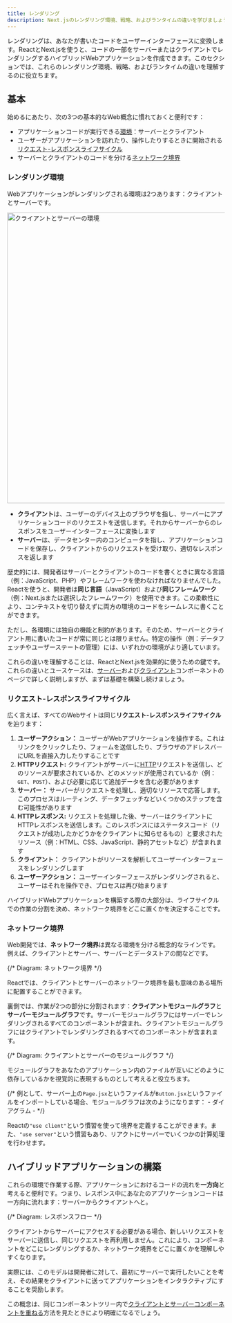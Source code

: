 ```yaml
---
title: レンダリング
description: Next.jsのレンダリング環境、戦略、およびランタイムの違いを学びましょう。
---
```


レンダリングは、あなたが書いたコードをユーザーインターフェースに変換します。ReactとNext.jsを使うと、コードの一部をサーバーまたはクライアントでレンダリングするハイブリッドWebアプリケーションを作成できます。このセクションでは、これらのレンダリング環境、戦略、およびランタイムの違いを理解するのに役立ちます。

## 基本

始めるにあたり、次の3つの基本的なWeb概念に慣れておくと便利です：

- アプリケーションコードが実行できる[環境](#rendering-environments)：サーバーとクライアント
- ユーザーがアプリケーションを訪れたり、操作したりするときに開始される[リクエスト-レスポンスライフサイクル](#request-response-lifecycle)
- サーバーとクライアントのコードを分ける[ネットワーク境界](#network-boundary)

### レンダリング環境

Webアプリケーションがレンダリングされる環境は2つあります：クライアントとサーバーです。

<Image
  alt="クライアントとサーバーの環境"
  srcLight="/docs/light/client-and-server-environments.png"
  srcDark="/docs/dark/client-and-server-environments.png"
  width="1600"
  height="672"
/>

- **クライアント**は、ユーザーのデバイス上のブラウザを指し、サーバーにアプリケーションコードのリクエストを送信します。それからサーバーからのレスポンスをユーザーインターフェースに変換します
- **サーバー**は、データセンター内のコンピュータを指し、アプリケーションコードを保存し、クライアントからのリクエストを受け取り、適切なレスポンスを返します

歴史的には、開発者はサーバーとクライアントのコードを書くときに異なる言語（例：JavaScript、PHP）やフレームワークを使わなければなりませんでした。Reactを使うと、開発者は**同じ言語**（JavaScript）および**同じフレームワーク**（例：Next.jsまたは選択したフレームワーク）を使用できます。この柔軟性により、コンテキストを切り替えずに両方の環境のコードをシームレスに書くことができます。

ただし、各環境には独自の機能と制約があります。そのため、サーバーとクライアント用に書いたコードが常に同じとは限りません。特定の操作（例：データフェッチやユーザーステートの管理）には、いずれかの環境がより適しています。

これらの違いを理解することは、ReactとNext.jsを効果的に使うための鍵です。これらの違いとユースケースは、[サーバー](/docs/app/building-your-application/rendering/server-components)および[クライアント](/docs/app/building-your-application/rendering/client-components)コンポーネントのページで詳しく説明しますが、まずは基礎を構築し続けましょう。

### リクエスト-レスポンスライフサイクル

広く言えば、すべてのWebサイトは同じ**リクエスト-レスポンスライフサイクル**を辿ります：

1. **ユーザーアクション：** ユーザーがWebアプリケーションを操作する。これはリンクをクリックしたり、フォームを送信したり、ブラウザのアドレスバーにURLを直接入力したりすることです
2. **HTTPリクエスト:** クライアントがサーバーに[HTTP](https://developer.mozilla.org/docs/Web/HTTP)リクエストを送信し、どのリソースが要求されているか、どのメソッドが使用されているか（例：`GET`、`POST`）、および必要に応じて追加データを含む必要があります
3. **サーバー：** サーバーがリクエストを処理し、適切なリソースで応答します。このプロセスはルーティング、データフェッチなどいくつかのステップを含む可能性があります
4. **HTTPレスポンス:** リクエストを処理した後、サーバーはクライアントにHTTPレスポンスを送信します。このレスポンスにはステータスコード（リクエストが成功したかどうかをクライアントに知らせるもの）と要求されたリソース（例：HTML、CSS、JavaScript、静的アセットなど）が含まれます
5. **クライアント：** クライアントがリソースを解析してユーザーインターフェースをレンダリングします
6. **ユーザーアクション：** ユーザーインターフェースがレンダリングされると、ユーザーはそれを操作でき、プロセスは再び始まります

ハイブリッドWebアプリケーションを構築する際の大部分は、ライフサイクルでの作業の分割を決め、ネットワーク境界をどこに置くかを決定することです。

### ネットワーク境界

Web開発では、**ネットワーク境界**は異なる環境を分ける概念的なラインです。例えば、クライアントとサーバー、サーバーとデータストアの間などです。

{/* Diagram: ネットワーク境界 */}

Reactでは、クライアントとサーバーのネットワーク境界を最も意味のある場所に配置することができます。

裏側では、作業が2つの部分に分割されます：**クライアントモジュールグラフ**と**サーバーモジュールグラフ**です。サーバーモジュールグラフにはサーバーでレンダリングされるすべてのコンポーネントが含まれ、クライアントモジュールグラフにはクライアントでレンダリングされるすべてのコンポーネントが含まれます。

{/* Diagram: クライアントとサーバーのモジュールグラフ */}

モジュールグラフをあなたのアプリケーション内のファイルが互いにどのように依存しているかを視覚的に表現するものとして考えると役立ちます。

{/* 例として、サーバー上の`Page.jsx`というファイルが`Button.jsx`というファイルをインポートしている場合、モジュールグラフは次のようになります： - ダイアグラム - */}

Reactの`"use client"`という慣習を使って境界を定義することができます。また、`"use server"`という慣習もあり、リアクトにサーバーでいくつかの計算処理を行わせます。

## ハイブリッドアプリケーションの構築

これらの環境で作業する際、アプリケーションにおけるコードの流れを**一方向**と考えると便利です。つまり、レスポンス中にあなたのアプリケーションコードは一方向に流れます：サーバーからクライアントへと。

{/* Diagram: レスポンスフロー */}

クライアントからサーバーにアクセスする必要がある場合、新しいリクエストをサーバーに送信し、同じリクエストを再利用しません。これにより、コンポーネントをどこにレンダリングするか、ネットワーク境界をどこに置くかを理解しやすくなります。

実際には、このモデルは開発者に対して、最初にサーバーで実行したいことを考え、その結果をクライアントに送ってアプリケーションをインタラクティブにすることを奨励します。

この概念は、同じコンポーネントツリー内で[クライアントとサーバーコンポーネントを重ねる](/docs/app/building-your-application/rendering/composition-patterns)方法を見たときにより明確になるでしょう。